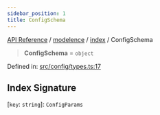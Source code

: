 ```yaml
---
sidebar_position: 1
title: ConfigSchema
---
```


[API Reference](/api-reference/modelence/index/type-aliases/../../../index) / [modelence](/api-reference/modelence/index/type-aliases/../../index) / [index](/api-reference/modelence/index/type-aliases/../index) / ConfigSchema

> **ConfigSchema** = `object`

Defined in: [src/config/types.ts:17](https://github.com/modelence/modelence/blob/3fae98d242d920a510c5611b305dbc4f770799d1/packages/modelence/src/config/types.ts#L17)

## Index Signature

\[`key`: `string`\]: `ConfigParams`
